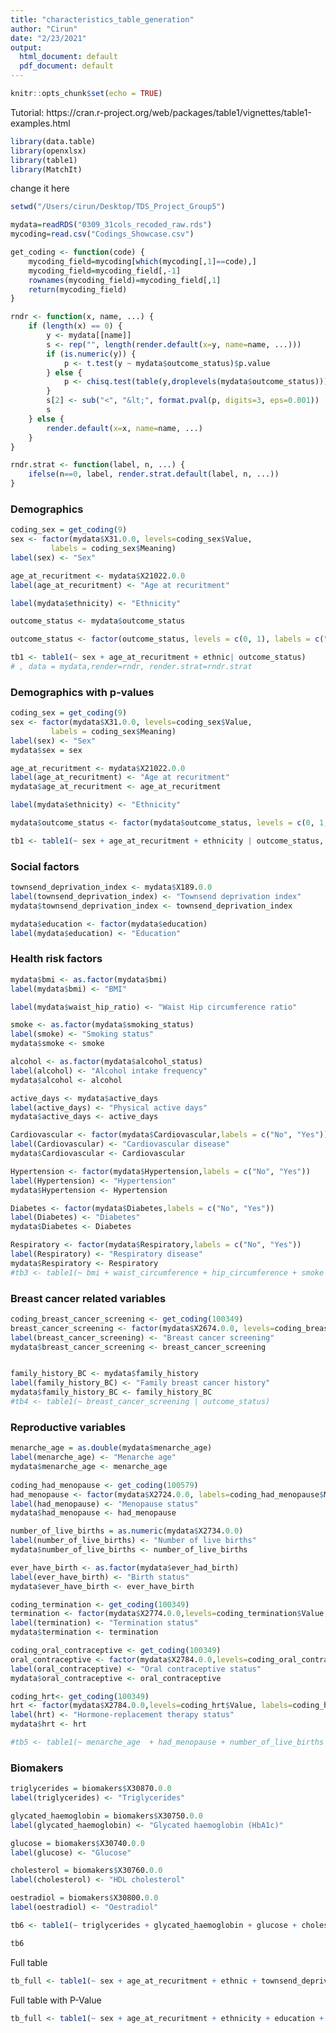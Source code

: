 ```yaml
---
title: "characteristics_table_generation"
author: "Cirun"
date: "2/23/2021"
output:
  html_document: default
  pdf_document: default
---
```


```r
knitr::opts_chunk$set(echo = TRUE)
```

Tutorial:
https://cran.r-project.org/web/packages/table1/vignettes/table1-examples.html

```r
library(data.table)
library(openxlsx)
library(table1)
library(MatchIt) 
```

change it here
```r
setwd("/Users/cirun/Desktop/TDS_Project_Group5")
```


```r
mydata=readRDS("0309_31cols_recoded_raw.rds")
mycoding=read.csv("Codings_Showcase.csv")
```

```r
get_coding <- function(code) {
    mycoding_field=mycoding[which(mycoding[,1]==code),]
    mycoding_field=mycoding_field[,-1]
    rownames(mycoding_field)=mycoding_field[,1]
    return(mycoding_field)
}
```

```r
rndr <- function(x, name, ...) {
    if (length(x) == 0) {
        y <- mydata[[name]]
        s <- rep("", length(render.default(x=y, name=name, ...)))
        if (is.numeric(y)) {
            p <- t.test(y ~ mydata$outcome_status)$p.value
        } else {
            p <- chisq.test(table(y,droplevels(mydata$outcome_status)))$p.value
        }
        s[2] <- sub("<", "&lt;", format.pval(p, digits=3, eps=0.001))
        s
    } else {
        render.default(x=x, name=name, ...)
    }
}

rndr.strat <- function(label, n, ...) {
    ifelse(n==0, label, render.strat.default(label, n, ...))
}
```

### Demographics
```r
coding_sex = get_coding(9)
sex <- factor(mydata$X31.0.0, levels=coding_sex$Value,
         labels = coding_sex$Meaning)
label(sex) <- "Sex"

age_at_recuritment <- mydata$X21022.0.0
label(age_at_recuritment) <- "Age at recuritment"

label(mydata$ethnicity) <- "Ethnicity"

outcome_status <- mydata$outcome_status

outcome_status <- factor(outcome_status, levels = c(0, 1), labels = c("Control", "Case"))

tb1 <- table1(~ sex + age_at_recuritment + ethnic| outcome_status)
# , data = mydata,render=rndr, render.strat=rndr.strat
```

### Demographics with p-values
```r
coding_sex = get_coding(9)
sex <- factor(mydata$X31.0.0, levels=coding_sex$Value,
         labels = coding_sex$Meaning)
label(sex) <- "Sex"
mydata$sex = sex

age_at_recuritment <- mydata$X21022.0.0
label(age_at_recuritment) <- "Age at recuritment"
mydata$age_at_recuritment <- age_at_recuritment

label(mydata$ethnicity) <- "Ethnicity"

mydata$outcome_status <- factor(mydata$outcome_status, levels = c(0, 1, 2), labels = c("Control", "Case", "P-value"))

tb1 <- table1(~ sex + age_at_recuritment + ethnicity | outcome_status, data = mydata, droplevels = F, render=rndr, render.strat=rndr.strat)
```

### Social factors
```r
townsend_deprivation_index <- mydata$X189.0.0
label(townsend_deprivation_index) <- "Townsend deprivation index"
mydata$townsend_deprivation_index <- townsend_deprivation_index

mydata$education <- factor(mydata$education)
label(mydata$education) <- "Education"
```

### Health risk factors
```r
mydata$bmi <- as.factor(mydata$bmi)
label(mydata$bmi) <- "BMI"

label(mydata$waist_hip_ratio) <- "Waist Hip circumference ratio"

smoke <- as.factor(mydata$smoking_status)
label(smoke) <- "Smoking status"
mydata$smoke <- smoke

alcohol <- as.factor(mydata$alcohol_status)
label(alcohol) <- "Alcohol intake frequency"
mydata$alcohol <- alcohol

active_days <- mydata$active_days
label(active_days) <- "Physical active days"
mydata$active_days <- active_days

Cardiovascular <- factor(mydata$Cardiovascular,labels = c("No", "Yes"))
label(Cardiovascular) <- "Cardiovascular disease"
mydata$Cardiovascular <- Cardiovascular

Hypertension <- factor(mydata$Hypertension,labels = c("No", "Yes"))
label(Hypertension) <- "Hypertension"
mydata$Hypertension <- Hypertension

Diabetes <- factor(mydata$Diabetes,labels = c("No", "Yes"))
label(Diabetes) <- "Diabetes"
mydata$Diabetes <- Diabetes

Respiratory <- factor(mydata$Respiratory,labels = c("No", "Yes"))
label(Respiratory) <- "Respiratory disease"
mydata$Respiratory <- Respiratory
#tb3 <- table1(~ bmi + waist_circumference + hip_circumference + smoke + alcohol | outcome_status)
```

### Breast cancer related variables

```r
coding_breast_cancer_screening <- get_coding(100349)
breast_cancer_screening <- factor(mydata$X2674.0.0, levels=coding_breast_cancer_screening$Value, labels = coding_breast_cancer_screening$Meaning)
label(breast_cancer_screening) <- "Breast cancer screening"
mydata$breast_cancer_screening <- breast_cancer_screening


family_history_BC <- mydata$family_history
label(family_history_BC) <- "Family breast cancer history"
mydata$family_history_BC <- family_history_BC
#tb4 <- table1(~ breast_cancer_screening | outcome_status)
```

### Reproductive variables
```r
menarche_age = as.double(mydata$menarche_age)
label(menarche_age) <- "Menarche age"
mydata$menarche_age <- menarche_age
  
coding_had_menopause <- get_coding(100579)
had_menopause <- factor(mydata$X2724.0.0, labels=coding_had_menopause$Meaning)
label(had_menopause) <- "Menopause status"
mydata$had_menopause <- had_menopause

number_of_live_births = as.numeric(mydata$X2734.0.0)
label(number_of_live_births) <- "Number of live births"
mydata$number_of_live_births <- number_of_live_births

ever_have_birth <- as.factor(mydata$ever_had_birth)
label(ever_have_birth) <- "Birth status"
mydata$ever_have_birth <- ever_have_birth

coding_termination <- get_coding(100349)
termination <- factor(mydata$X2774.0.0,levels=coding_termination$Value, labels=coding_termination$Meaning)
label(termination) <- "Termination status"
mydata$termination <- termination

coding_oral_contraceptive <- get_coding(100349)
oral_contraceptive <- factor(mydata$X2784.0.0,levels=coding_oral_contraceptive$Value, labels=coding_oral_contraceptive$Meaning)
label(oral_contraceptive) <- "Oral contraceptive status"
mydata$oral_contraceptive <- oral_contraceptive

coding_hrt<- get_coding(100349)
hrt <- factor(mydata$X2784.0.0,levels=coding_hrt$Value, labels=coding_hrt$Meaning)
label(hrt) <- "Hormone-replacement therapy status"
mydata$hrt <- hrt

#tb5 <- table1(~ menarche_age  + had_menopause + number_of_live_births + ever_have_birth + termination + oral_contraceptive + hrt | outcome_status)
```

### Biomakers
```r
triglycerides = biomakers$X30870.0.0
label(triglycerides) <- "Triglycerides"

glycated_haemoglobin = biomakers$X30750.0.0
label(glycated_haemoglobin) <- "Glycated haemoglobin (HbA1c)"

glucose = biomakers$X30740.0.0
label(glucose) <- "Glucose"

cholesterol = biomakers$X30760.0.0
label(cholesterol) <- "HDL cholesterol"

oestradiol = biomakers$X30800.0.0
label(oestradiol) <- "Oestradiol"

tb6 <- table1(~ triglycerides + glycated_haemoglobin + glucose + cholesterol + oestradiol)

tb6
```

Full table
```r
tb_full <- table1(~ sex + age_at_recuritment + ethnic + townsend_deprivation_index + bmi + waist_circumference + hip_circumference + smoke + alcohol + breast_cancer_screening + menarche_age  + had_menopause + number_of_live_births + ever_have_birth + termination + oral_contraceptive + hrt| outcome_status)
```

Full table with P-Value
```r
tb_full <- table1(~ sex + age_at_recuritment + ethnicity + education + bmi_cat + waist_hip_ratio + smoke + alcohol+ active_days + Cardiovascular + Diabetes + Hypertension + Respiratory + breast_cancer_screening + family_history_BC + menarche_age  + had_menopause + number_of_live_births + ever_have_birth + termination + oral_contraceptive + hrt| outcome_status, data = mydata, droplevels = F, render=rndr, render.strat=rndr.strat)
```